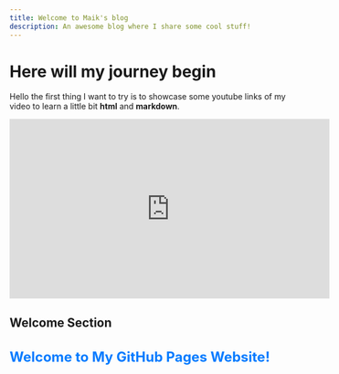 ```yaml
---
title: Welcome to Maik's blog
description: An awesome blog where I share some cool stuff!
---
```



# Here will my journey begin

Hello the first thing I want to try is to showcase some youtube links of my video to learn a little bit **html** and **markdown**.


<iframe width="560" height="315" src="https://www.youtube.com/embed/nEWUc89PD2Y" frameborder="0" allowfullscreen></iframe>




<style>
  .animated-text {
    font-size: 24px;
    color: #007bff;
    animation: bounce 2s infinite;
  }

  @keyframes bounce {
    0%, 20%, 50%, 80%, 100% {
      transform: translateY(0);
    }
    40% {
      transform: translateY(-20px);
    }
    60% {
      transform: translateY(-10px);
    }
  }
</style>

## Welcome Section

<h1 class="animated-text">Welcome to My GitHub Pages Website!</h1>

